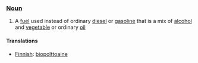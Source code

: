 === [[Noun]] ===

#A [[fuel]] used instead of ordinary [[diesel]] or [[gasoline]] that is a mix of [[alcohol]] and [[vegetable]] or ordinary [[oil]]


==== Translations ====

*[[Finnish]]: [[biopolttoaine]]